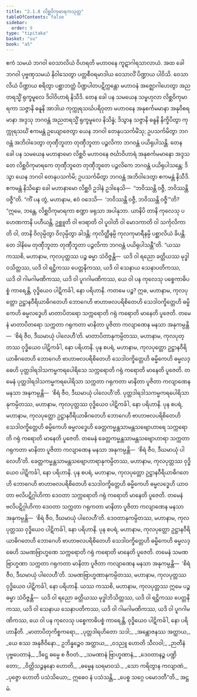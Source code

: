 ```yaml
---
title: "2.1.8 လိစ္ဆဝိကုမာရကသုတ္တ"
tableOfContents: false
sidebar:
  order: 9
type: "tipitaka"
basket: "su"
book: "a5"
---
```



<DynamicBreadcrumb />

<Division number="58" book="a5">

<Paragraph number="376" book="a5">
ဧကံ သမယံ ဘဂဝါ ဝေသာလိယံ ဝိဟရတိ မဟာဝနေ ကူဋာဂါရသာလာယံ. အထ ခေါ ဘဂဝါ ပုဗ္ဗဏှသမယံ နိဝါသေတွာ ပတ္တစီဝရမာဒါယ ဝေသာလိံ ပိဏ္ဍာယ ပါဝိသိ. ဝေသာလိယံ ပိဏ္ဍာယ စရိတွာ ပစ္ဆာဘတ္တံ ပိဏ္ဍပါတပဋိက္ကန္တော မဟာဝနံ အဇ္ဈောဂါဟေတွာ အညတရသ္မိံ ရုက္ခမူလေ ဒိဝါဝိဟာရံ နိသီဒိ.
</Paragraph>

<Paragraph number="377" book="a5">
တေန ခေါ ပန သမယေန သမ္ဗဟုလာ လိစ္ဆဝိကုမာရကာ သဇ္ဇာနိ ဓနူနိ အာဒါယ ကုက္ကုရသင်္ဃပရိဝုတာ မဟာဝနေ အနုစင်္ကမမာနာ အနုဝိစရမာနာ အဒ္ဒသု ဘဂဝန္တံ အညတရသ္မိံ ရုက္ခမူလေ နိသိန္နံ; ဒိသွာန သဇ္ဇာနိ ဓနူနိ နိက္ခိပိတွာ ကုက္ကုရသင်္ဃံ ဧကမန္တံ ဥယျောဇေတွာ ယေန ဘဂဝါ တေနုပသင်္ကမိံသု; ဥပသင်္ကမိတွာ ဘဂဝန္တံ အဘိဝါဒေတွာ တုဏှီဘူတာ တုဏှီဘူတာ ပဉ္ဇလိကာ ဘဂဝန္တံ ပယိရုပါသန္တိ.
</Paragraph>

<Paragraph number="378" book="a5">
တေန ခေါ ပန သမယေန မဟာနာမော လိစ္ဆဝိ မဟာဝနေ ဇင်္ဃာဝိဟာရံ အနုစင်္ကမမာနော အဒ္ဒသ တေ လိစ္ဆဝိကုမာရကေ တုဏှီဘူတေ တုဏှီဘူတေ ပဉ္ဇလိကေ ဘဂဝန္တံ ပယိရုပါသန္တေ; ဒိသွာ ယေန ဘဂဝါ တေနုပသင်္ကမိ; ဥပသင်္ကမိတွာ ဘဂဝန္တံ အဘိဝါဒေတွာ ဧကမန္တံ နိသီဒိ. ဧကမန္တံ နိသိန္နော ခေါ မဟာနာမော လိစ္ဆဝိ ဥဒါနံ ဥဒါနေသိ—  “ဘဝိဿန္တိ ဝဇ္ဇီ, ဘဝိဿန္တိ ဝဇ္ဇီ”တိ.
</Paragraph>

<Paragraph number="379" book="a5">
“ကိံ ပန တွံ, မဟာနာမ, ဧဝံ ဝဒေသိ—  ‘ဘဝိဿန္တိ ဝဇ္ဇီ, ဘဝိဿန္တိ ဝဇ္ဇီ’”တိ? “ဣမေ, ဘန္တေ, လိစ္ဆဝိကုမာရကာ စဏ္ဍာ ဖရုသာ အပါနုဘာ. ယာနိပိ တာနိ ကုလေသု ပဟေဏကာနိ ပဟီယန္တိ, ဥစ္ဆူတိ ဝါ ဗဒရာတိ ဝါ ပူဝါတိ ဝါ မောဒကာတိ ဝါ သင်္ကုလိကာတိ ဝါ, တာနိ ဝိလုမ္ပိတွာ ဝိလုမ္ပိတွာ ခါဒန္တိ; ကုလိတ္ထီနမ္ပိ ကုလကုမာရီနမ္ပိ ပစ္ဆာလိယံ ခိပန္တိ. တေ ဒါနိမေ တုဏှီဘူတာ တုဏှီဘူတာ ပဉ္ဇလိကာ ဘဂဝန္တံ ပယိရုပါသန္တီ”တိ.
</Paragraph>

<Paragraph number="380" book="a5">
“ယဿ ကဿစိ, မဟာနာမ, ကုလပုတ္တဿ ပဉ္စ ဓမ္မာ သံဝိဇ္ဇန္တိ—  ယဒိ ဝါ ရညော ခတ္တိယဿ မုဒ္ဓါဝသိတ္တဿ, ယဒိ ဝါ ရဋ္ဌိကဿ ပေတ္တနိကဿ, ယဒိ ဝါ သေနာယ သေနာပတိကဿ, ယဒိ ဝါ ဂါမဂါမဏိကဿ, ယဒိ ဝါ ပူဂဂါမဏိကဿ, ယေ ဝါ ပန ကုလေသု ပစ္စေကာဓိပစ္စံ ကာရေန္တိ, ဝုဒ္ဓိယေဝ ပါဋိကင်္ခါ, နော ပရိဟာနိ.
</Paragraph>

<Paragraph number="381" book="a5">
ကတမေ ပဉ္စ? ဣဓ, မဟာနာမ, ကုလပုတ္တော ဥဋ္ဌာနဝီရိယာဓိဂတေဟိ ဘောဂေဟိ ဗာဟာဗလပရိစိတေဟိ သေဒါဝက္ခိတ္တေဟိ ဓမ္မိကေဟိ ဓမ္မလဒ္ဓေဟိ မာတာပိတရော သက္ကရောတိ ဂရုံ ကရောတိ မာနေတိ ပူဇေတိ. တမေနံ မာတာပိတရော သက္ကတာ ဂရုကတာ မာနိတာ ပူဇိတာ ကလျာဏေန မနသာ အနုကမ္ပန္တိ—  ‘စိရံ ဇီဝ, ဒီဃမာယုံ ပါလေဟီ’တိ. မာတာပိတာနုကမ္ပိတဿ, မဟာနာမ, ကုလပုတ္တဿ ဝုဒ္ဓိယေဝ ပါဋိကင်္ခါ, နော ပရိဟာနိ.
</Paragraph>

<Paragraph number="382" book="a5">
ပုန စပရံ, မဟာနာမ, ကုလပုတ္တော ဥဋ္ဌာနဝီရိယာဓိဂတေဟိ ဘောဂေဟိ ဗာဟာဗလပရိစိတေဟိ သေဒါဝက္ခိတ္တေဟိ ဓမ္မိကေဟိ ဓမ္မလဒ္ဓေဟိ ပုတ္တဒါရဒါသကမ္မကရပေါရိသေ သက္ကရောတိ ဂရုံ ကရောတိ မာနေတိ ပူဇေတိ. တမေနံ ပုတ္တဒါရဒါသကမ္မကရပေါရိသာ သက္ကတာ ဂရုကတာ မာနိတာ ပူဇိတာ ကလျာဏေန မနသာ အနုကမ္ပန္တိ—  ‘စိရံ ဇီဝ, ဒီဃမာယုံ ပါလေဟီ’တိ. ပုတ္တဒါရဒါသကမ္မကရပေါရိသာနုကမ္ပိတဿ, မဟာနာမ, ကုလပုတ္တဿ ဝုဒ္ဓိယေဝ ပါဋိကင်္ခါ, နော ပရိဟာနိ.
</Paragraph>

<Paragraph number="383" book="a5">
ပုန စပရံ, မဟာနာမ, ကုလပုတ္တော ဥဋ္ဌာနဝီရိယာဓိဂတေဟိ ဘောဂေဟိ ဗာဟာဗလပရိစိတေဟိ သေဒါဝက္ခိတ္တေဟိ ဓမ္မိကေဟိ ဓမ္မလဒ္ဓေဟိ ခေတ္တကမ္မန္တသာမန္တသဗျောဟာရေ သက္ကရောတိ ဂရုံ ကရောတိ မာနေတိ ပူဇေတိ. တမေနံ ခေတ္တကမ္မန္တသာမန္တသဗျောဟာရာ သက္ကတာ ဂရုကတာ မာနိတာ ပူဇိတာ ကလျာဏေန မနသာ အနုကမ္ပန္တိ—  ‘စိရံ ဇီဝ, ဒီဃမာယုံ ပါလေဟီ’တိ. ခေတ္တကမ္မန္တသာမန္တသဗျောဟာရာနုကမ္ပိတဿ, မဟာနာမ, ကုလပုတ္တဿ ဝုဒ္ဓိယေဝ ပါဋိကင်္ခါ, နော ပရိဟာနိ.
</Paragraph>

<Paragraph number="384" book="a5">
ပုန စပရံ, မဟာနာမ, ကုလပုတ္တော ဥဋ္ဌာနဝီရိယာဓိဂတေဟိ ဘောဂေဟိ ဗာဟာဗလပရိစိတေဟိ သေဒါဝက္ခိတ္တေဟိ ဓမ္မိကေဟိ ဓမ္မလဒ္ဓေဟိ ယာဝတာ ဗလိပဋိဂ္ဂါဟိကာ ဒေဝတာ သက္ကရောတိ ဂရုံ ကရောတိ မာနေတိ ပူဇေတိ. တမေနံ ဗလိပဋိဂ္ဂါဟိကာ ဒေဝတာ သက္ကတာ ဂရုကတာ မာနိတာ ပူဇိတာ ကလျာဏေန မနသာ အနုကမ္ပန္တိ—  ‘စိရံ ဇီဝ, ဒီဃမာယုံ ပါလေဟီ’တိ. ဒေဝတာနုကမ္ပိတဿ, မဟာနာမ, ကုလပုတ္တဿ ဝုဒ္ဓိယေဝ ပါဋိကင်္ခါ, နော ပရိဟာနိ.
</Paragraph>

<Paragraph number="385" book="a5">
ပုန စပရံ, မဟာနာမ, ကုလပုတ္တော ဥဋ္ဌာနဝီရိယာဓိဂတေဟိ ဘောဂေဟိ ဗာဟာဗလပရိစိတေဟိ သေဒါဝက္ခိတ္တေဟိ ဓမ္မိကေဟိ ဓမ္မလဒ္ဓေဟိ သမဏဗြာဟ္မဏေ သက္ကရောတိ ဂရုံ ကရောတိ မာနေတိ ပူဇေတိ. တမေနံ သမဏဗြာဟ္မဏာ သက္ကတာ ဂရုကတာ မာနိတာ ပူဇိတာ ကလျာဏေန မနသာ အနုကမ္ပန္တိ—  ‘စိရံ ဇီဝ, ဒီဃမာယုံ ပါလေဟီ’တိ. သမဏဗြာဟ္မဏာနုကမ္ပိတဿ, မဟာနာမ, ကုလပုတ္တဿ ဝုဒ္ဓိယေဝ ပါဋိကင်္ခါ, နော ပရိဟာနိ.
</Paragraph>

<Paragraph number="386" book="a5">
ယဿ ကဿစိ, မဟာနာမ, ကုလပုတ္တဿ ဣမေ ပဉ္စ ဓမ္မာ သံဝိဇ္ဇန္တိ—  ယဒိ ဝါ ရညော ခတ္တိယဿ မုဒ္ဓါဘိသိတ္တဿ, ယဒိ ဝါ ရဋ္ဌိကဿ ပေတ္တနိကဿ, ယဒိ ဝါ သေနာယ သေနာပတိကဿ, ယဒိ ဝါ ဂါမဂါမဏိကဿ, ယဒိ ဝါ ပူဂဂါမဏိကဿ, ယေ ဝါ ပန ကုလေသု ပစ္စေကာဓိပစ္စံ ကာရေန္တိ, ဝုဒ္ဓိယေဝ ပါဋိကင်္ခါ, နော ပရိဟာနီတိ.
</Paragraph>

<Paragraph number="387" type="verses" book="a5">
_မာတာပိတုကိစ္စကရော,_  
_ပုတ္တဒါရဟိတော သဒါ;_  
_အန္တောဇနဿ အတ္ထာယ,_  
_ယေ စဿ အနုဇီဝိနော._  

</Paragraph>

<Paragraph number="388" type="verses" book="a5">
ဥဘိန္နဉ္စေဝ အတ္ထာယ,_  
_ဝဒညူ ဟောတိ သီလဝါ;_  
_ဉာတီနံ ပုဗ္ဗပေတာနံ,_  
_ဒိဋ္ဌေ ဓမ္မေ စ ဇီဝတံ._  

</Paragraph>

<Paragraph number="389" type="verses" book="a5">
_သမဏာနံ ဗြာဟ္မဏာနံ,_  
_ဒေဝတာနဉ္စ ပဏ္ဍိတော;_  
_ဝိတ္တိသဉ္ဇနနော ဟောတိ,_  
_ဓမ္မေန ဃရမာဝသံ._  

</Paragraph>

<Paragraph number="390" type="verses" book="a5">
_သော ကရိတွာန ကလျာဏံ,_  
_ပုဇ္ဇော ဟောတိ ပသံသိယော;_  
ဣဓေဝ နံ ပသံသန္တိ,_  
_ပေစ္စ သဂ္ဂေ ပမောဒတီ”တိ._  


</Paragraph>
</Division>

<Paragraph number="391" type="center" book="a5">
အဋ္ဌမံ.
</Paragraph>